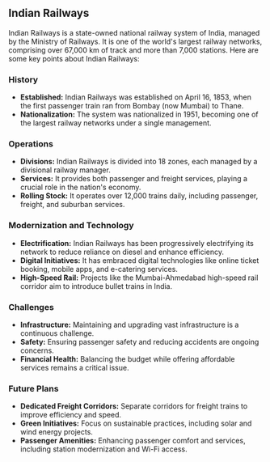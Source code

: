 ## Indian Railways

Indian Railways is a state-owned national railway system of India, managed by the Ministry of Railways. It is one of the world's largest railway networks, comprising over 67,000 km of track and more than 7,000 stations. Here are some key points about Indian Railways:

### History
- **Established:** Indian Railways was established on April 16, 1853, when the first passenger train ran from Bombay (now Mumbai) to Thane.
- **Nationalization:** The system was nationalized in 1951, becoming one of the largest railway networks under a single management.

### Operations
- **Divisions:** Indian Railways is divided into 18 zones, each managed by a divisional railway manager.
- **Services:** It provides both passenger and freight services, playing a crucial role in the nation's economy.
- **Rolling Stock:** It operates over 12,000 trains daily, including passenger, freight, and suburban services.

### Modernization and Technology
- **Electrification:** Indian Railways has been progressively electrifying its network to reduce reliance on diesel and enhance efficiency.
- **Digital Initiatives:** It has embraced digital technologies like online ticket booking, mobile apps, and e-catering services.
- **High-Speed Rail:** Projects like the Mumbai-Ahmedabad high-speed rail corridor aim to introduce bullet trains in India.

### Challenges
- **Infrastructure:** Maintaining and upgrading vast infrastructure is a continuous challenge.
- **Safety:** Ensuring passenger safety and reducing accidents are ongoing concerns.
- **Financial Health:** Balancing the budget while offering affordable services remains a critical issue.

### Future Plans
- **Dedicated Freight Corridors:** Separate corridors for freight trains to improve efficiency and speed.
- **Green Initiatives:** Focus on sustainable practices, including solar and wind energy projects.
- **Passenger Amenities:** Enhancing passenger comfort and services, including station modernization and Wi-Fi access.

